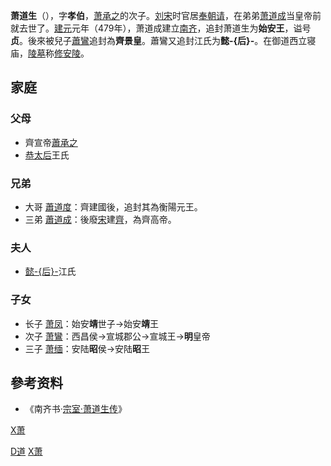 '''萧道生'''（{{bd|5世紀||5世紀|}}），字'''孝伯'''，[[萧承之|萧承之]]的次子。[[刘宋|刘宋]]时官居[[朝請|奉朝请]]，在弟弟[[蕭道成|萧道成]]当皇帝前就去世了。[[建元_(南齐)|建元]]元年（479年），萧道成建立[[南齐|南齐]]，追封萧道生为'''始安王'''，谥号'''贞'''。後來被兒子[[齐明帝|蕭鸞]]追封為'''齊景皇'''。蕭鸞又追封江氏为'''懿-{后}-'''。在御道西立寝庙，[[陵墓|陵墓]]称[[南朝陵墓石刻|修安陵]]。

== 家庭 ==
===父母===
*齊宣帝[[蕭承之|蕭承之]]
*[[恭太后|恭太后]]王氏

===兄弟===
*大哥 [[萧道度|蕭道度]]：齊建國後，追封其為衡陽元王。
*三弟 [[蕭道成|蕭道成]]：後廢[[南朝宋|宋]]建[[南朝齐|齊]]，為齊高帝。

=== 夫人 ===
*[[懿后|懿-{后}-]]江氏

===子女===
*长子 [[萧凤_(南朝)|萧凤]]：始安'''靖'''世子→始安'''靖'''王
*次子 [[齐明帝|萧鸞]]：西昌侯→宣城郡公→宣城王→'''明'''皇帝
*三子 [[萧缅|萧缅]]：安陆'''昭'''侯→安陆'''昭'''王

== 參考资料 ==
*《南齐书·[[s:南齐书/卷45|宗室·萧道生传]]》

{{南朝君主}}

[[Category:兰陵萧氏|D道]]
[[category:刘宋官员|X萧]]
[[Category:南朝追尊皇帝|X萧]]